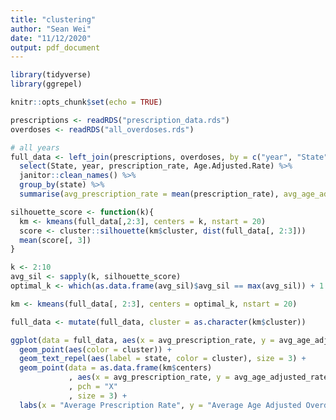 ```yaml
---
title: "clustering"
author: "Sean Wei"
date: "11/12/2020"
output: pdf_document
---
```


```r
library(tidyverse)
library(ggrepel)

knitr::opts_chunk$set(echo = TRUE)
```

```r
prescriptions <- readRDS("prescription_data.rds")
overdoses <- readRDS("all_overdoses.rds")

# all years
full_data <- left_join(prescriptions, overdoses, by = c("year", "State")) %>% 
  select(State, year, prescription_rate, Age.Adjusted.Rate) %>% 
  janitor::clean_names() %>% 
  group_by(state) %>% 
  summarise(avg_prescription_rate = mean(prescription_rate), avg_age_adjusted_rate = mean(age_adjusted_rate))

silhouette_score <- function(k){
  km <- kmeans(full_data[,2:3], centers = k, nstart = 20)
  score <- cluster::silhouette(km$cluster, dist(full_data[, 2:3]))
  mean(score[, 3])
}

k <- 2:10
avg_sil <- sapply(k, silhouette_score)
optimal_k <- which(as.data.frame(avg_sil)$avg_sil == max(avg_sil)) + 1

km <- kmeans(full_data[, 2:3], centers = optimal_k, nstart = 20)

full_data <- mutate(full_data, cluster = as.character(km$cluster))

ggplot(data = full_data, aes(x = avg_prescription_rate, y = avg_age_adjusted_rate)) + 
  geom_point(aes(color = cluster)) +
  geom_text_repel(aes(label = state, color = cluster), size = 3) +
  geom_point(data = as.data.frame(km$centers)
             , aes(x = avg_prescription_rate, y = avg_age_adjusted_rate)
             , pch = "X"
             , size = 3) +
  labs(x = "Average Prescription Rate", y = "Average Age Adjusted Overdose Rate", color = "Cluster Assignment")
```

